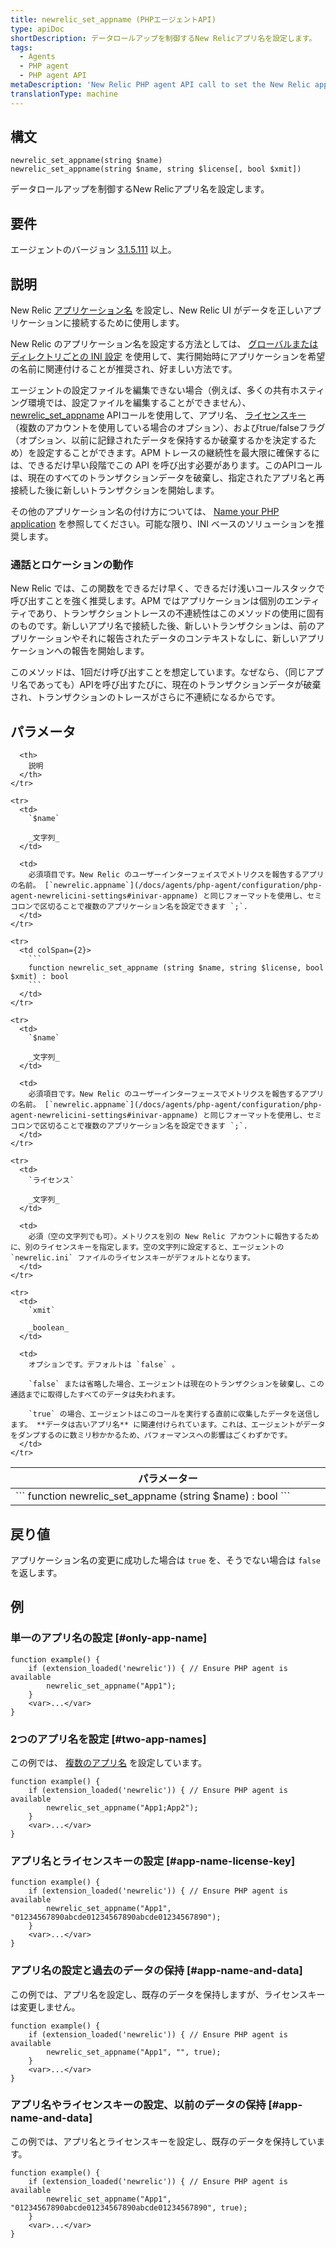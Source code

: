 ```yaml
---
title: newrelic_set_appname (PHPエージェントAPI)
type: apiDoc
shortDescription: データロールアップを制御するNew Relicアプリ名を設定します。
tags:
  - Agents
  - PHP agent
  - PHP agent API
metaDescription: 'New Relic PHP agent API call to set the New Relic app name, if you can''t edit your config file.'
translationType: machine
---
```


## 構文

```
newrelic_set_appname(string $name)
newrelic_set_appname(string $name, string $license[, bool $xmit])
```

データロールアップを制御するNew Relicアプリ名を設定します。

## 要件

エージェントのバージョン [3.1.5.111](/docs/release-notes/agent-release-notes/php-release-notes/php-agent-315111) 以上。

## 説明

New Relic [アプリケーション名](/docs/agents/manage-apm-agents/app-naming/name-your-application) を設定し、New Relic UI がデータを正しいアプリケーションに接続するために使用します。

New Relic のアプリケーション名を設定する方法としては、 [グローバルまたはディレクトリごとの INI 設定](/docs/agents/php-agent/configuration/php-agent-configuration#inivar-appname) を使用して、実行開始時にアプリケーションを希望の名前に関連付けることが推奨され、好ましい方法です。

エージェントの設定ファイルを編集できない場合（例えば、多くの共有ホスティング環境では、設定ファイルを編集することができません）、 [newrelic_set_appname](/docs/agents/php-agent/php-agent-api/newrelic_set_appname) APIコールを使用して、アプリ名、 [ライセンスキー](/docs/apis/intro-apis/new-relic-api-keys/#ingest-license-key) （複数のアカウントを使用している場合のオプション）、およびtrue/falseフラグ（オプション、以前に記録されたデータを保持するか破棄するかを決定するため）を設定することができます。APM トレースの継続性を最大限に確保するには、できるだけ早い段階でこの API を呼び出す必要があります。このAPIコールは、現在のすべてのトランザクションデータを破棄し、指定されたアプリ名と再接続した後に新しいトランザクションを開始します。

その他のアプリケーション名の付け方については、 [Name your PHP application](/docs/agents/php-agent/configuration/name-your-php-application) を参照してください。可能な限り、INI ベースのソリューションを推奨します。

### 通話とロケーションの動作

New Relic では、この関数をできるだけ早く、できるだけ浅いコールスタックで呼び出すことを強く推奨します。APM ではアプリケーションは個別のエンティティであり、トランザクショントレースの不連続性はこのメソッドの使用に固有のものです。新しいアプリ名で接続した後、新しいトランザクションは、前のアプリケーションやそれに報告されたデータのコンテキストなしに、新しいアプリケーションへの報告を開始します。

このメソッドは、1回だけ呼び出すことを想定しています。なぜなら、（同じアプリ名であっても）APIを呼び出すたびに、現在のトランザクションデータが破棄され、トランザクションのトレースがさらに不連続になるからです。

## パラメータ

<table>
  <thead>
    <tr>
      <th width="25%">
        パラメーター
      </th>

      <th>
        説明
      </th>
    </tr>
  </thead>

  <tbody>
    <tr>
      <td colSpan={2}>
        ```
        function newrelic_set_appname (string $name) : bool
        ```
      </td>
    </tr>

    <tr>
      <td>
        `$name`

        _文字列_
      </td>

      <td>
        必須項目です。New Relic のユーザーインターフェイスでメトリクスを報告するアプリの名前。 [`newrelic.appname`](/docs/agents/php-agent/configuration/php-agent-newrelicini-settings#inivar-appname) と同じフォーマットを使用し、セミコロンで区切ることで複数のアプリケーション名を設定できます `;`.
      </td>
    </tr>

    <tr>
      <td colSpan={2}>
        ```
        function newrelic_set_appname (string $name, string $license, bool $xmit) : bool
        ```
      </td>
    </tr>

    <tr>
      <td>
        `$name`

        _文字列_
      </td>

      <td>
        必須項目です。New Relic のユーザーインターフェースでメトリクスを報告するアプリの名前。 [`newrelic.appname`](/docs/agents/php-agent/configuration/php-agent-newrelicini-settings#inivar-appname) と同じフォーマットを使用し、セミコロンで区切ることで複数のアプリケーション名を設定できます `;`.
      </td>
    </tr>

    <tr>
      <td>
        `ライセンス`

        _文字列_
      </td>

      <td>
        必須（空の文字列でも可）。メトリクスを別の New Relic アカウントに報告するために、別のライセンスキーを指定します。空の文字列に設定すると、エージェントの `newrelic.ini` ファイルのライセンスキーがデフォルトとなります。
      </td>
    </tr>

    <tr>
      <td>
        `xmit`

        _boolean_
      </td>

      <td>
        オプションです。デフォルトは `false` 。

        `false` または省略した場合、エージェントは現在のトランザクションを破棄し、この通話までに取得したすべてのデータは失われます。

        `true` の場合、エージェントはこのコールを実行する直前に収集したデータを送信します。 **データは古いアプリ名** に関連付けられています。これは、エージェントがデータをダンプするのに数ミリ秒かかるため、パフォーマンスへの影響はごくわずかです。
      </td>
    </tr>
  </tbody>
</table>

## 戻り値

アプリケーション名の変更に成功した場合は `true` を、そうでない場合は `false` を返します。

## 例

### 単一のアプリ名の設定 [#only-app-name]

```
function example() {
    if (extension_loaded('newrelic')) { // Ensure PHP agent is available
        newrelic_set_appname("App1");
    }
    <var>...</var>
}
```

### 2つのアプリ名を設定 [#two-app-names]

この例では、 [複数のアプリ名](/docs/agents/manage-apm-agents/app-naming/use-multiple-names-app) を設定しています。

```
function example() {
    if (extension_loaded('newrelic')) { // Ensure PHP agent is available
        newrelic_set_appname("App1;App2");
    }
    <var>...</var>
}
```

### アプリ名とライセンスキーの設定 [#app-name-license-key]

```
function example() {
    if (extension_loaded('newrelic')) { // Ensure PHP agent is available
        newrelic_set_appname("App1", "01234567890abcde01234567890abcde01234567890");
    }
    <var>...</var>
}
```

### アプリ名の設定と過去のデータの保持 [#app-name-and-data]

この例では、アプリ名を設定し、既存のデータを保持しますが、ライセンスキーは変更しません。

```
function example() {
    if (extension_loaded('newrelic')) { // Ensure PHP agent is available
        newrelic_set_appname("App1", "", true);
    }
    <var>...</var>
}
```

### アプリ名やライセンスキーの設定、以前のデータの保持 [#app-name-and-data]

この例では、アプリ名とライセンスキーを設定し、既存のデータを保持しています。

```
function example() {
    if (extension_loaded('newrelic')) { // Ensure PHP agent is available
        newrelic_set_appname("App1", "01234567890abcde01234567890abcde01234567890", true);
    }
    <var>...</var>
}
```

